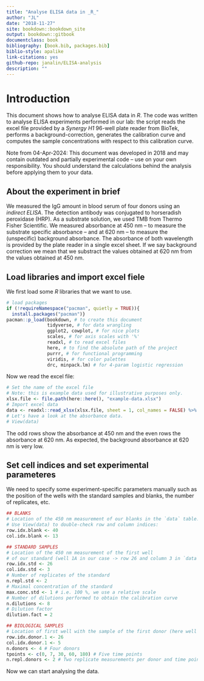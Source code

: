 ```yaml
---
title: "Analyse ELISA data in _R_"
author: "JL"
date: "2018-11-27"
site: bookdown::bookdown_site
output: bookdown::gitbook
documentclass: book
bibliography: [book.bib, packages.bib]
biblio-style: apalike
link-citations: yes
github-repo: janalin/ELISA-analysis
description: ""
---
```


# Introduction {#intro}
This document shows how to analyse ELISA data in _R_. The code was written to analyse ELISA experiments performed in our lab: the script reads the excel file provided by a _Synergy H1_ 96-well plate reader from BioTek, performs a background-correction, generates the calibration curve and computes the sample concentrations with respect to this calibration curve.

Note from 04-Apr-2024: This document was developed in 2018 and may contain outdated and partially experimental code -- use on your own responsibility. You should understand the calculations behind the analysis before applying them to your data.

## About the experiment in brief
We measured the IgG amount in blood serum of four donors using an _indirect ELISA_. The detection antibody was conjugated to horseradish peroxidase (HRP). As a substrate solution, we used TMB from Thermo Fisher Scientific. We measured absorbance at 450 nm -- to measure the substrate specific absorbance -- and at 620 nm -- to measure the (unspecific) background absorbance. The absorbance of both wavelength is provided by the plate reader in a single excel sheet. If we say background correction we mean that we substract the values obtained at 620 nm from the values obtained at 450 nm.

## Load libraries and import excel fiele
We first load some _R_ libraries that we want to use.
```r
# load packages
if (!requireNamespace("pacman", quietly = TRUE)){
  install.packages("pacman")}
pacman::p_load(bookdown, # to create this document
               tidyverse, # for data wrangling
               ggplot2, cowplot, # for nice plots
               scales, # for axis scales with '%'
               readxl, # to read excel files
               here, # to find the absolute path of the project
               purrr, # for functional programming
               viridis, # for color palettes
               drc, minpack.lm) # for 4-param logistic regression
```

Now we read the excel file:
```r
# Set the name of the excel file
# Note: this is example data used for illustrative purposes only.
xlsx.file <- file.path(here::here(), "example-data.xlsx")
# Import excel data
data <- readxl::read_xlsx(xlsx.file, sheet = 1, col_names = FALSE) %>% as.tibble
# Let's have a look at the absorbance data.
# View(data)
```

The odd rows show the absorbance at 450 nm and the even rows the absorbance at 620 nm. As expected, the background absorbance at 620 nm is very low. 

## Set cell indices and set experimental parameteres
We need to specify some experiment-specific parameters manually such as the position of the wells with the standard samples and blanks, the number of replicates, etc. 
```r
## BLANKS
# Location of the 450 nm measurement of our blanks in the `data` table.
# Use View(data) to double-check row and column indices:
row.idx.blank <- 40
col.idx.blank <- 13

## STANDARD SAMPLES
# Location of the 450 nm measurement of the first well 
# of our standard (well 1A in our case -> row 26 and column 3 in `data` table)
row.idx.std <- 26
col.idx.std <- 3
# Number of replicates of the standard
n.repl.std <- 2
# Maximal concentration of the standard 
max.conc.std <- 1 # i.e. 100 %, we use a relative scale
# Number of dilutions performed to obtain the calibration curve
n.dilutions <- 8
# Dilution factor
dilution.fact = 2

## BIOLOGICAL SAMPLES
# Location of first well with the sample of the first donor (here well 3A)
row.idx.donor.1 <- 26
col.idx.donor.1 <- 5
n.donors <- 4 # Four donors
tpoints <- c(0, 7, 30, 60, 180) # Five time points
n.repl.donors <- 2 # Two replicate measurements per donor and time point
```

Now we can start analysing the data.